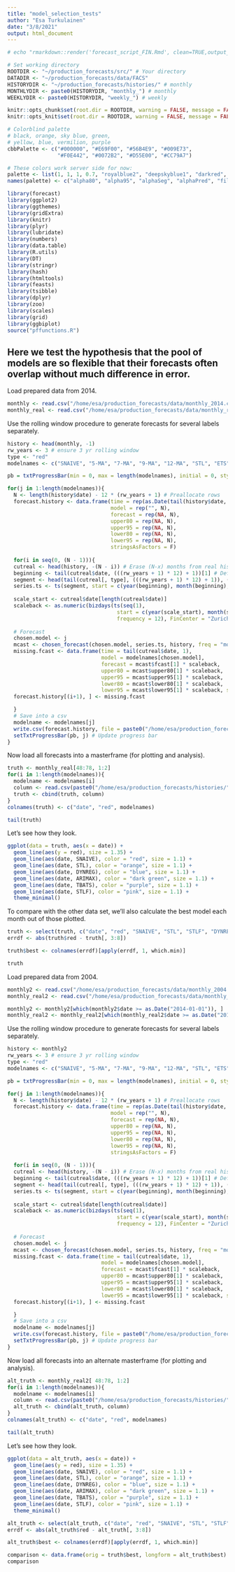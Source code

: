```yaml
---
title: "model_selection_tests"
author: "Esa Turkulainen"
date: "3/8/2021"
output: html_document
---
```


```r
# echo "rmarkdown::render('forecast_script_FIN.Rmd', clean=TRUE,output_format='html_document',output_file='results/forecast_script_FIN_20201006.Rmd')" | R --slave

# Set working directory
ROOTDIR <- "~/production_forecasts/src/" # Your directory
DATADIR <- "~/production_forecasts/data/FACS"
HISTORYDIR <- "~/production_forecasts/histories/" # monthly
MONTHLYDIR <- paste0(HISTORYDIR, "monthly_") # monthly
WEEKLYDIR <- paste0(HISTORYDIR, "weekly_") # weekly

knitr::opts_chunk$set(root.dir = ROOTDIR, warning = FALSE, message = FALSE) # No warnings for final output
knitr::opts_knit$set(root.dir = ROOTDIR, warning = FALSE, message = FALSE)

# Colorblind palette
# black, orange, sky blue, green,
# yellow, blue, vermilion, purple
cbbPalette <- c("#000000", "#E69F00", "#56B4E9", "#009E73", 
                "#F0E442", "#0072B2", "#D55E00", "#CC79A7")

# These colors work server side for now:
palette <- list(1, 1, 1, 0.7, "royalblue2", "deepskyblue1", "darkred", "darkgreen")
names(palette) <- c("alpha80", "alpha95", "alphaSeg", "alphaPred", "fill80", "fill95", "colPred", "colData")
```

```r
library(forecast)
library(ggplot2)
library(ggthemes)
library(gridExtra)
library(knitr)
library(plyr)
library(lubridate)
library(numbers)
library(data.table)
library(R.utils)
library(DT)
library(stringr)
library(hash)
library(htmltools)
library(feasts)
library(tsibble)
library(dplyr)
library(zoo)
library(scales)
library(grid)
library(ggbiplot)
source("pffunctions.R")
```

## Here we test the hypothesis that the pool of models are so flexible that their forecasts often overlap without much difference in error.

Load prepared data from 2014.
```r
monthly <- read.csv("/home/esa/production_forecasts/data/monthly_2014.csv", colClasses = c("Date", "numeric", "numeric", "numeric"))
monthly_real <- read.csv("/home/esa/production_forecasts/data/monthly_real_2014.csv", colClasses = c("Date", "numeric", "numeric", "numeric"))
```

Use the rolling window procedure to generate forecasts for several labels separately.
```r
history <- head(monthly, -1)
rw_years <- 3 # ensure 3 yr rolling window
type <- "red"
modelnames <- c("SNAIVE", "5-MA", "7-MA", "9-MA", "12-MA", "STL", "ETS", "TBATS", "STLF", "ARIMAX", "DYNREG", "NN", "COMBINED")

pb = txtProgressBar(min = 0, max = length(modelnames), initial = 0, style = 3) # Progress Bar for fun

for(j in 1:length(modelnames)){
  N <- length(history$date) - 12 * (rw_years + 1) # Preallocate rows
  forecast.history <- data.frame(time = rep(as.Date(tail(history$date, (rw_years + 1) * 12)[1]), N),
                                 model = rep("", N),
                                 forecast = rep(NA, N),
                                 upper80 = rep(NA, N),
                                 upper95 = rep(NA, N),
                                 lower80 = rep(NA, N),
                                 lower95 = rep(NA, N),
                                 stringsAsFactors = F)
  
  for(i in seq(0, (N - 1))){
  cutreal <- head(history, -(N - i)) # Erase (N-x) months from real history
  beginning <- tail(cutreal$date, (((rw_years + 1) * 12) + 1))[1] # Define beginning of window
  segment <- head(tail(cutreal[, type], (((rw_years + 1) * 12) + 1)), ((rw_years + 1) * 12)) # Define window
  series.ts <- ts(segment, start = c(year(beginning), month(beginning), day(beginning)), frequency = 12) # Transform into a ts object
  
  scale_start <- cutreal$date[length(cutreal$date)]
  scaleback <- as.numeric(bizdays(ts(seq(1),
                                   start = c(year(scale_start), month(scale_start), day(scale_start)),
                                   frequency = 12), FinCenter = "Zurich")) # Scaler for saving
  
  # Forecast
  chosen.model <- j
  mcast <- chosen_forecast(chosen.model, series.ts, history, freq = "monthly", rw_years) # Output a forecast
  missing.fcast <- data.frame(time = tail(cutreal$date, 1),
                              model = modelnames[chosen.model],
                              forecast = mcast$fcast[1] * scaleback,
                              upper80 = mcast$upper80[1] * scaleback,
                              upper95 = mcast$upper95[1] * scaleback,
                              lower80 = mcast$lower80[1] * scaleback,
                              lower95 = mcast$lower95[1] * scaleback, stringsAsFactors = FALSE)
  forecast.history[(i+1), ] <- missing.fcast

  }
  # Save into a csv
  modelname <- modelnames[j]
  write.csv(forecast.history, file = paste0("/home/esa/production_forecasts/histories/", modelname, "2", "_fcast_history.csv"), row.names = FALSE)
  setTxtProgressBar(pb, j) # Update progress bar
}
```

Now load all forecasts into a masterframe (for plotting and analysis).
```r
truth <- monthly_real[48:78, 1:2]
for(i in 1:length(modelnames)){
  modelname <- modelnames[i]
  column <- read.csv(paste0("/home/esa/production_forecasts/histories/", modelname, "2", "_fcast_history.csv"), colClasses = c("NULL", "NULL", "numeric", "NULL", "NULL", "NULL", "NULL"))
  truth <- cbind(truth, column)
}
colnames(truth) <- c("date", "red", modelnames)
```

```r
tail(truth)
```
Let's see how they look.
```r
ggplot(data = truth, aes(x = date)) + 
  geom_line(aes(y = red), size = 1.35) +
  geom_line(aes(date, SNAIVE), color = "red", size = 1.1) + 
  geom_line(aes(date, STL), color = "orange", size = 1.1) +
  geom_line(aes(date, DYNREG), color = "blue", size = 1.1) +
  geom_line(aes(date, ARIMAX), color = "dark green", size = 1.1) +
  geom_line(aes(date, TBATS), color = "purple", size = 1.1) +
  geom_line(aes(date, STLF), color = "pink", size = 1.1) +
  theme_minimal()
```
To compare with the other data set, we'll also calculate the best model each month out of those plotted.
```r
truth <- select(truth, c("date", "red", "SNAIVE", "STL", "STLF", "DYNREG", "ARIMAX", "TBATS"))
errdf <- abs(truth$red - truth[, 3:8])
```

```r
truth$best <- colnames(errdf)[apply(errdf, 1, which.min)]
```

```r
truth
```
Load prepared data from 2004.
```r
monthly2 <- read.csv("/home/esa/production_forecasts/data/monthly_2004.csv", colClasses = c("Date", "numeric", "NULL"))
monthly_real2 <- read.csv("/home/esa/production_forecasts/data/monthly_real_2004.csv", colClasses = c("Date", "numeric", "NULL"))

monthly2 <- monthly2[which(monthly2$date >= as.Date("2014-01-01")), ]
monthly_real2 <- monthly_real2[which(monthly_real2$date >= as.Date("2014-01-01")), ]
```

Use the rolling window procedure to generate forecasts for several labels separately.
```r
history <- monthly2
rw_years <- 3 # ensure 3 yr rolling window
type <- "red"
modelnames <- c("SNAIVE", "5-MA", "7-MA", "9-MA", "12-MA", "STL", "ETS", "TBATS", "STLF", "ARIMAX", "DYNREG", "NN", "COMBINED")

pb = txtProgressBar(min = 0, max = length(modelnames), initial = 0, style = 3) # Progress Bar for fun

for(j in 1:length(modelnames)){
  N <- length(history$date) - 12 * (rw_years + 1) # Preallocate rows
  forecast.history <- data.frame(time = rep(as.Date(tail(history$date, (rw_years + 1) * 12)[1]), N),
                                 model = rep("", N),
                                 forecast = rep(NA, N),
                                 upper80 = rep(NA, N),
                                 upper95 = rep(NA, N),
                                 lower80 = rep(NA, N),
                                 lower95 = rep(NA, N),
                                 stringsAsFactors = F)
  
  for(i in seq(0, (N - 1))){
  cutreal <- head(history, -(N - i)) # Erase (N-x) months from real history
  beginning <- tail(cutreal$date, (((rw_years + 1) * 12) + 1))[1] # Define beginning of window
  segment <- head(tail(cutreal[, type], (((rw_years + 1) * 12) + 1)), ((rw_years + 1) * 12)) # Define window
  series.ts <- ts(segment, start = c(year(beginning), month(beginning), day(beginning)), frequency = 12) # Transform into a ts object
  
  scale_start <- cutreal$date[length(cutreal$date)]
  scaleback <- as.numeric(bizdays(ts(seq(1),
                                   start = c(year(scale_start), month(scale_start), day(scale_start)),
                                   frequency = 12), FinCenter = "Zurich")) # Scaler for saving
  
  # Forecast
  chosen.model <- j
  mcast <- chosen_forecast(chosen.model, series.ts, history, freq = "monthly", rw_years) # Output a forecast
  missing.fcast <- data.frame(time = tail(cutreal$date, 1),
                              model = modelnames[chosen.model],
                              forecast = mcast$fcast[1] * scaleback,
                              upper80 = mcast$upper80[1] * scaleback,
                              upper95 = mcast$upper95[1] * scaleback,
                              lower80 = mcast$lower80[1] * scaleback,
                              lower95 = mcast$lower95[1] * scaleback, stringsAsFactors = FALSE)
  forecast.history[(i+1), ] <- missing.fcast

  }
  # Save into a csv
  modelname <- modelnames[j]
  write.csv(forecast.history, file = paste0("/home/esa/production_forecasts/histories/", modelname, "_fcast_alt_history.csv"), row.names = FALSE)
  setTxtProgressBar(pb, j) # Update progress bar
}
```

Now load all forecasts into an alternate masterframe (for plotting and analysis).
```r
alt_truth <- monthly_real2[ 48:78, 1:2]
for(i in 1:length(modelnames)){
  modelname <- modelnames[i]
  column <- read.csv(paste0("/home/esa/production_forecasts/histories/", modelname, "_fcast_alt_history.csv"), colClasses = c("NULL", "NULL", "numeric", "NULL", "NULL", "NULL", "NULL"))
  alt_truth <- cbind(alt_truth, column)
}
colnames(alt_truth) <- c("date", "red", modelnames)
```

```r
tail(alt_truth)
```

Let's see how they look.
```r
ggplot(data = alt_truth, aes(x = date)) + 
  geom_line(aes(y = red), size = 1.35) +
  geom_line(aes(date, SNAIVE), color = "red", size = 1.1) + 
  geom_line(aes(date, STL), color = "orange", size = 1.1) +
  geom_line(aes(date, DYNREG), color = "blue", size = 1.1) +
  geom_line(aes(date, ARIMAX), color = "dark green", size = 1.1) +
  geom_line(aes(date, TBATS), color = "purple", size = 1.1) +
  geom_line(aes(date, STLF), color = "pink", size = 1.1) +
  theme_minimal()
```

```r
alt_truth <- select(alt_truth, c("date", "red", "SNAIVE", "STL", "STLF", "DYNREG", "ARIMAX", "TBATS"))
errdf <- abs(alt_truth$red - alt_truth[, 3:8])
```

```r
alt_truth$best <- colnames(errdf)[apply(errdf, 1, which.min)]
```

```r
comparison <- data.frame(orig = truth$best, longform = alt_truth$best)
comparison
```
